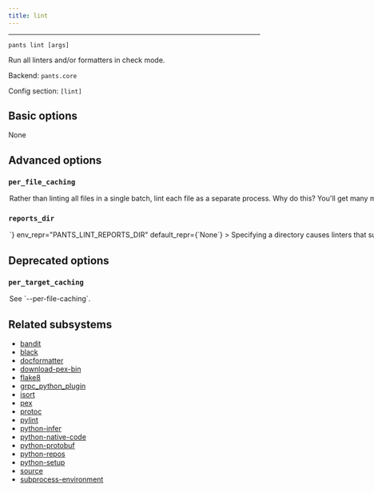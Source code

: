```yaml
---
title: lint
---
```



---

```
pants lint [args]
```

Run all linters and/or formatters in check mode.

Backend: <span className="color--primary">`pants.core`</span>

Config section: <span className="color--primary">`[lint]`</span>

<span className={styles.options}>

## Basic options

None

## Advanced options

### `per_file_caching`

<Option
  cli_repr={`--[no-]lint-per-file-caching`}
  env_repr="PANTS_LINT_PER_FILE_CACHING"
  default_repr={`False`}
>
  Rather than linting all files in a single batch, lint each file as a separate
  process. Why do this? You&#x27;ll get many more cache hits. Why not do this?
  Linters both have substantial startup overhead and are cheap to add one
  additional file to the run. On a cold cache, it is much faster to use
  `--no-per-file-caching`. We only recommend using `--per-file-caching` if you
  are using a remote cache or if you have benchmarked that this option will be
  faster than `--no-per-file-caching` for your use case.
</Option>

### `reports_dir`

<Option
  cli_repr={`--lint-reports-dir=<DIR>`}
  env_repr="PANTS_LINT_REPORTS_DIR"
  default_repr={`None`}
>
  Specifying a directory causes linters that support writing report files to
  write into this directory.
</Option>

## Deprecated options

### `per_target_caching`

<Option
  cli_repr={`--[no-]lint-per-target-caching`}
  env_repr="PANTS_LINT_PER_TARGET_CACHING"
  default_repr={`False`}
  removal_version="2.1.0.dev0"
  removal_hint={
    "Use the renamed `--per-file-caching` option instead. If this option is set, Pants will now run per every file, rather than per target."
  }
>
  See `--per-file-caching`.
</Option>

## Related subsystems

- [bandit](../subsystems/bandit.mdx)
- [black](../subsystems/black.mdx)
- [docformatter](../subsystems/docformatter.mdx)
- [download-pex-bin](../subsystems/download-pex-bin.mdx)
- [flake8](../subsystems/flake8.mdx)
- [grpc_python_plugin](../subsystems/grpc_python_plugin.mdx)
- [isort](../subsystems/isort.mdx)
- [pex](../subsystems/pex.mdx)
- [protoc](../subsystems/protoc.mdx)
- [pylint](../subsystems/pylint.mdx)
- [python-infer](../subsystems/python-infer.mdx)
- [python-native-code](../subsystems/python-native-code.mdx)
- [python-protobuf](../subsystems/python-protobuf.mdx)
- [python-repos](../subsystems/python-repos.mdx)
- [python-setup](../subsystems/python-setup.mdx)
- [source](../subsystems/source.mdx)
- [subprocess-environment](../subsystems/subprocess-environment.mdx)

</span>


